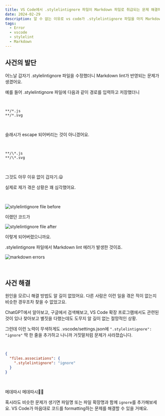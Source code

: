 ```yaml
---
title: VS Code에서 .stylelintignore 파일이 Markdown 파일로 취급되는 문제 해결하기
date: 2024-02-29
description: 알 수 없는 이유로 vs code가 .stylelintignore 파일을 마치 Markdown 파일처럼 다루는 문제가 생겼다. 더 큰 문제는 나만 이런 현상을 겪은 듯하다는 점이다.
tags:
  - Error
  - vscode
  - stylelint
  - Markdown
---
```


## 사건의 발단

어느날 갑자기 .stylelintignore 파일을 수정했더니 Markdown lint가 반영되는 문제가 생겼어요.

예를 들어 .stylelintignore 파일에 다음과 같이 경로를 입력하고 저장했더니

<br />

```text
**/*.js
**/*.svg
```

<br />

슬래시가 escape 되어버리는 것이 아니겠어요.

<br />

```text
**/\*.js
**/\*.svg
```

<br />

그것도 아무 이유 없이 갑자기.😦

실제로 제가 겪은 상황은 꽤 심각했어요.

<br />

![stylelintignore file before](stylelintignore.png)

이랬던 코드가

![stylelintignore file after](stylelintignore-after.png)

이렇게 되어버렸으니까요.

.stylelintignore 파일에서 Markdown lint 에러가 발생한 것이죠.

![markdown errors](errors.png)

<br />

## 사건 해결

원인을 모르니 해결 방법도 알 길이 없었어요. 다른 사람은 이런 일을 겪은 적이 없는지 비슷한 경우조차 찾을 수 없었고요.

ChatGPT에서 알아보고, 구글에서 검색해보고, VS Code 확장 프로그램에서도 관련된 것이 있나 찾아보고 별짓을 다했는데도 도무지 알 길이 없는 절망적인 상황.

그런데 이런 노력이 무색하게도 .vscode/settings.json에 `".stylelintignore": "ignore"` 딱 한 줄을 추가하고 나니까 거짓말처럼 문제가 사라졌습니다.

<br />

```json
{
  "files.associations": {
    ".stylelintignore": "ignore"
  }
}
```

<br />

메데따시 메데따시🎉🎉

혹시라도 비슷한 문제가 생기면 파일명 또는 파일 확장명과 함께 `ignore`를 추가해보세요. VS Code가 마음대로 코드를 formatting하는 문제를 해결할 수 있을 거예요.
